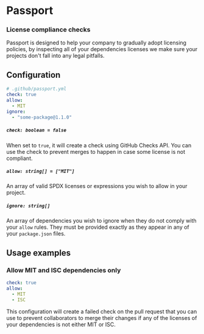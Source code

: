 # Passport

### License compliance checks

Passport is designed to help your company to gradually adopt licensing policies, by inspecting all of your dependencies licenses we make sure your projects don't fall into any legal pitfalls.

## Configuration

```yml
# .github/passport.yml
check: true
allow:
  - MIT
ignore:
  - "some-package@1.1.0"
```

##### `check: boolean = false`
When set to `true`, it will create a check using GitHub Checks API. You can use the check to prevent merges to happen in case some license is not compliant.

##### `allow: string[] = ["MIT"]`
An array of valid SPDX licenses or expressions you wish to allow in your project.

##### `ignore: string[]`
An array of dependencies you wish to ignore when they do not comply with your `allow` rules. They must be provided exactly as they appear in any of your `package.json` files.

## Usage examples

### Allow MIT and ISC dependencies only

```yml
check: true
allow:
  - MIT
  - ISC
```

This configuration will create a failed check on the pull request that you can use to prevent collaborators to merge their changes if any of the licenses of your dependencies is not either MIT or ISC.


